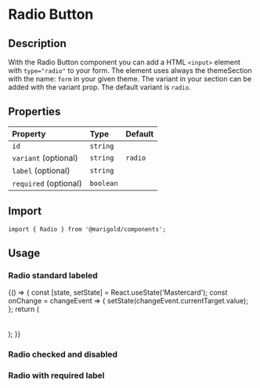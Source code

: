 
<Meta title="Components/Form/Radio" />

# Radio Button

## Description

With the Radio Button component you can add a HTML `<input>` element with `type="radio"` to your form.
The element uses always the themeSection with the name: `form` in your given theme. The variant in your section can be added with the variant prop. The default variant is `radio`.

## Properties

| Property              | Type      | Default |
| :-------------------- | :-------- | :------ |
| `id`                  | `string`  |         |
| `variant` (optional)  | `string`  | `radio` |
| `label` (optional)    | `string`  |         |
| `required` (optional) | `boolean` |         |

## Import

```tsx
import { Radio } from '@marigold/components';
```

## Usage

### Radio standard labeled

<Canvas>
  <Story name="RadioOne">
    {() => {
      const [state, setState] = React.useState('Mastercard');
      const onChange = changeEvent => {
        setState(changeEvent.currentTarget.value);
      };
      return (
        <div>
          <Radio
            id="mc"
            name="payment"
            onChange={onChange}
            checked={state === 'Mastercard'}
            value="Mastercard"
            label="Mastercard"
          />
          <br />
          <Radio
            id="vi"
            name="payment"
            onChange={onChange}
            checked={state === 'Visa'}
            value="Visa"
            label="Visa"
          />
          <br />
          <Radio
            id="ae"
            name="payment"
            onChange={onChange}
            checked={state === 'AmericanExpress'}
            value="AmericanExpress"
            label="AmericanExpress"
          />
        </div>
      );
    }}
  </Story>
</Canvas>

### Radio checked and disabled

<Canvas>
  <Story name="RadioTwo">
    <div>
      <Radio id="radio" checked />
      <Radio id="radio" disabled />
      <Radio id="radio" checked disabled />
    </div>
  </Story>
</Canvas>

### Radio with required label

<Canvas>
  <Story name="RadioThree">
    <div>
      <Radio
        checked
        id="required"
        value="required"
        required
        label="This label is required"
      />
    </div>
  </Story>
</Canvas>
